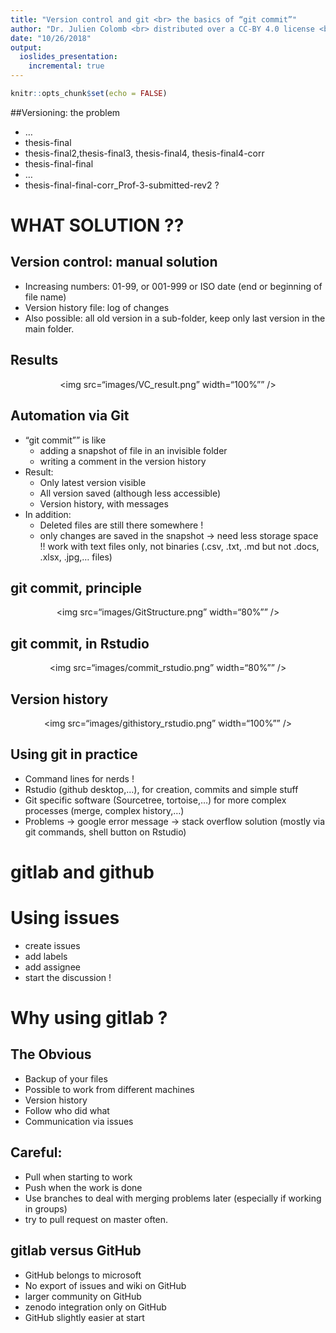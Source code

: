```yaml
---
title: "Version control and git <br> the basics of “git commit”"
author: "Dr. Julien Colomb <br> distributed over a CC-BY 4.0 license <br> initially created for the university of Jena."
date: "10/26/2018"
output:
  ioslides_presentation:
    incremental: true
---
```


```r
knitr::opts_chunk$set(echo = FALSE)
```



##Versioning: the problem

- …
- thesis-final
- thesis-final2,thesis-final3, thesis-final4, thesis-final4-corr
- thesis-final-final
- …
- thesis-final-final-corr_Prof-3-submitted-rev2 ?

# WHAT SOLUTION ??

## Version control: manual solution

- Increasing numbers: 01-99, or 001-999 or ISO date (end or beginning of file name)
- Version history file: log of changes 
- Also possible: all old version in a sub-folder, keep only last version in the main folder.

## Results

<center><img src="images/VC_result.png" width="100%"" /></center>

## Automation via Git

- "git commit"" is like
    - adding a snapshot of file in an invisible folder
    - writing a comment in the version history
- Result:
    - Only latest version visible
    - All version saved (although less accessible)
    - Version history, with messages
    
- In addition:
    - Deleted files are still there somewhere !
    - only changes are saved in the snapshot -> need less storage space <br> !! work with text files only, not binaries (.csv, .txt, .md but not .docs, .xlsx, .jpg,… files)

## git commit, principle

<center><img src="images/GitStructure.png" width="80%"" /></center>

## git commit, in Rstudio

<center><img src="images/commit_rstudio.png" width="80%"" /></center>

## Version history

<center><img src="images/githistory_rstudio.png" width="100%"" /></center>

## Using git in practice

- Command lines for nerds !
- Rstudio (github desktop,…), for creation, commits and simple stuff
- Git specific software (Sourcetree, tortoise,…) for more complex processes (merge, complex history,…)
- Problems -> google error message -> stack overflow solution (mostly via git commands, shell button on Rstudio)

# gitlab and github

# Using issues

- create issues
- add labels
- add assignee
- start the discussion !

# Why using gitlab ?

## The Obvious

- Backup of your files
- Possible to work from different machines
- Version history
- Follow who did what
- Communication via issues

## Careful:

- Pull when starting to work
- Push when the work is done
- Use branches to deal with merging problems later (especially if working in groups)
- try to pull request on master often.

## gitlab versus GitHub

- GitHub belongs to microsoft
- No export of issues and wiki on GitHub
- larger community on GitHub
- zenodo integration only on GitHub
- GitHub slightly easier at start